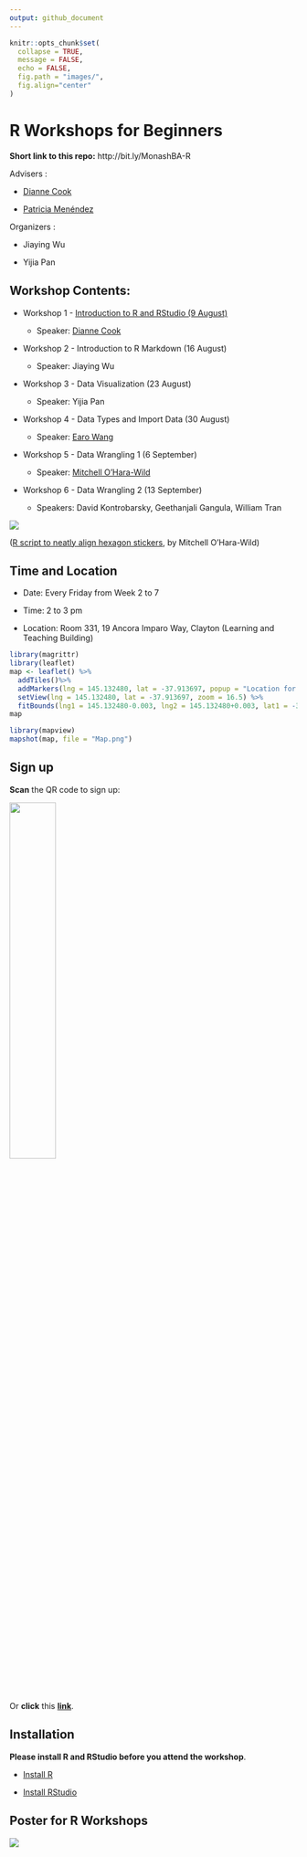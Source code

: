```yaml
---
output: github_document
---
```


```r
knitr::opts_chunk$set(
  collapse = TRUE,
  message = FALSE,
  echo = FALSE,
  fig.path = "images/",
  fig.align="center"
)
```

# R Workshops for Beginners

**Short link to this repo:** http://bit.ly/MonashBA-R

Advisers : 

* [Dianne Cook](http://dicook.org)

* [Patricia Menéndez](https://www.patriciamenendez.com)

Organizers : 

* Jiaying Wu

* Yijia Pan

## Workshop Contents:

* Workshop 1 - [Introduction to R and RStudio (9 August)]((https://ebsmonash.shinyapps.io/workshop1_intro/))
     
     * Speaker: [Dianne Cook](http://dicook.org)

* Workshop 2 - Introduction to R Markdown (16 August)
     
     * Speaker: Jiaying Wu

* Workshop 3 - Data Visualization (23 August)

     * Speaker: Yijia Pan

* Workshop 4 - Data Types and Import Data (30 August)

     * Speaker: [Earo Wang](https://earo.me)

* Workshop 5 - Data Wrangling 1 (6 September)

     * Speaker: [Mitchell O'Hara-Wild](https://www.mitchelloharawild.com)

* Workshop 6 - Data Wrangling 2 (13 September)

     * Speakers: David Kontrobarsky, Geethanjali Gangula, William Tran

![](images/Hexwall.png)

([R script to neatly align hexagon stickers](https://github.com/mitchelloharawild/hexwall), by Mitchell O'Hara-Wild)

## Time and Location

* Date: Every Friday from Week 2 to 7

* Time: 2 to 3 pm

* Location: Room 331, 19 Ancora Imparo Way, Clayton (Learning and Teaching Building)   

```r
library(magrittr)
library(leaflet)
map <- leaflet() %>%
  addTiles()%>%
  addMarkers(lng = 145.132480, lat = -37.913697, popup = "Location for R Workshops") %>%
  setView(lng = 145.132480, lat = -37.913697, zoom = 16.5) %>%
  fitBounds(lng1 = 145.132480-0.003, lng2 = 145.132480+0.003, lat1 = -37.913697-0.001, lat2 = -37.913697+0.001)
map
```

```r
library(mapview)
mapshot(map, file = "Map.png")
```

## Sign up

**Scan** the QR code to sign up:

![](images/Signup_QRcode.png){width="40%" height="40%"}

Or **click** this [**link**](https://docs.google.com/forms/d/1umPW5ooUfOoKhLB-5ehamH9tKTphBEtyc5G6EXfYpN8/viewform?edit_requested=true).

## Installation

**Please install R and RStudio before you attend the workshop**.

* [Install R](https://cran.csiro.au)

* [Install RStudio](https://www.rstudio.com/products/rstudio/download/)

## Poster for R Workshops

![](images/poster_black.png)